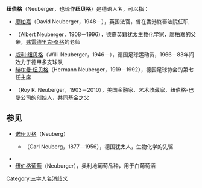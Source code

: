 '''纽伯格'''（Neuberger，也译作'''纽贝格'''）是德语人名，可以指：

*[[廖柏嘉|廖柏嘉]]（David Neuberger，1948－），英国法官，曾在香港終審法院任职
*{{le|阿尔伯特·纽伯格|Albert Neuberger}}（Albert Neuberger，1908－1996），德裔英籍犹太生物化学家，廖柏嘉的父亲，[[弗雷德里克·桑格|弗雷德里克·桑格]]的老师
*[[威利·纽贝格|威利·纽贝格]]（Willi Neuberger，1946－），德国足球运动员，1966－83年间效力于德甲多支球队
*[[赫尔曼·纽贝格|赫尔曼·纽贝格]]（Hermann Neuberger，1919－1992），德国足球协会的第七任主席
*{{le|罗伊·R·纽伯格|Roy Neuberger}}（Roy R. Neuberger，1903－2010），美国金融家、艺术收藏家，纽伯格-巴曼公司的创始人，[[共同基金|共同基金]]之父

==参见==
*[[诺伊贝格|诺伊贝格]]（Neuberg）
**{{le|卡尔·纽伯格|Carl Neuberg}}（Carl Neuberg，1877－1956），德国犹太人，生物化学的先驱

*{{link-de|Neuburger|Neuburger (Begriffsklärung)}}
*[[纽伯格葡萄|纽伯格葡萄]]（Neuburger），奥利地葡萄品种，用于白葡萄酒


{{disambig|cat=三字译名消歧义}}

[[Category:三字人名消歧义|Category:三字人名消歧义]]